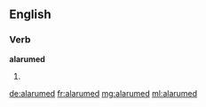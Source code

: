==English==

===Verb===
'''alarumed'''

# {{context|archaic|rare}} {{en-past of|alarum}}

[[de:alarumed]]
[[fr:alarumed]]
[[mg:alarumed]]
[[ml:alarumed]]